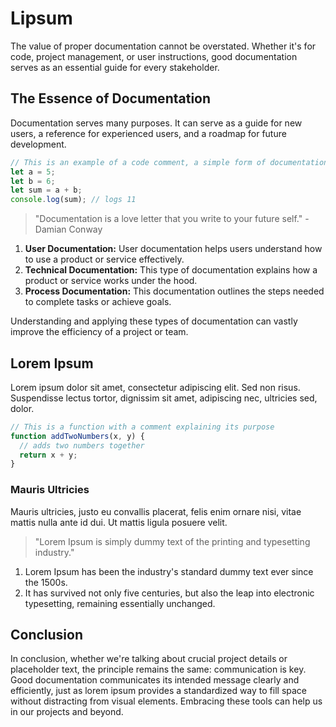 # Lipsum

The value of proper documentation cannot be overstated. Whether it's for code, project management, or user instructions, good documentation serves as an essential guide for every stakeholder.

## The Essence of Documentation

Documentation serves many purposes. It can serve as a guide for new users, a reference for experienced users, and a roadmap for future development.

```javascript
// This is an example of a code comment, a simple form of documentation
let a = 5;
let b = 6;
let sum = a + b;
console.log(sum); // logs 11
```

> "Documentation is a love letter that you write to your future self." - Damian Conway

1. **User Documentation:** User documentation helps users understand how to use a product or service effectively.
2. **Technical Documentation:** This type of documentation explains how a product or service works under the hood.
3. **Process Documentation:** This documentation outlines the steps needed to complete tasks or achieve goals.

Understanding and applying these types of documentation can vastly improve the efficiency of a project or team.

## Lorem Ipsum

Lorem ipsum dolor sit amet, consectetur adipiscing elit. Sed non risus. Suspendisse lectus tortor, dignissim sit amet, adipiscing nec, ultricies sed, dolor.

```javascript
// This is a function with a comment explaining its purpose
function addTwoNumbers(x, y) {
  // adds two numbers together
  return x + y;
}
```

### Mauris Ultricies

Mauris ultricies, justo eu convallis placerat, felis enim ornare nisi, vitae mattis nulla ante id dui. Ut mattis ligula posuere velit.

> "Lorem Ipsum is simply dummy text of the printing and typesetting industry."

1. Lorem Ipsum has been the industry's standard dummy text ever since the 1500s.
2. It has survived not only five centuries, but also the leap into electronic typesetting, remaining essentially unchanged.

## Conclusion

In conclusion, whether we're talking about crucial project details or placeholder text, the principle remains the same: communication is key. Good documentation communicates its intended message clearly and efficiently, just as lorem ipsum provides a standardized way to fill space without distracting from visual elements. Embracing these tools can help us in our projects and beyond.
